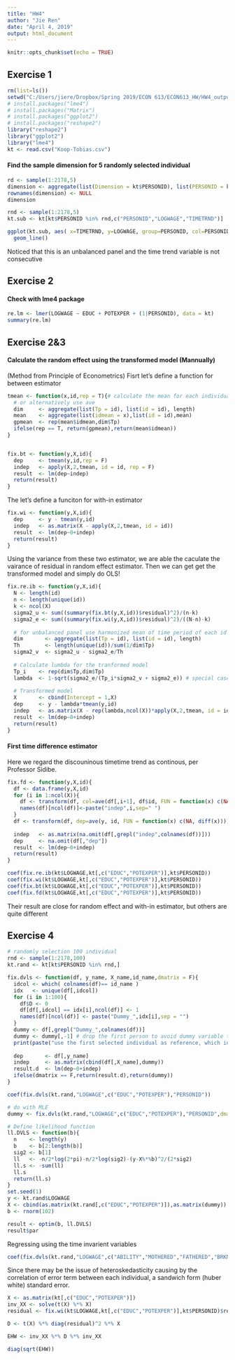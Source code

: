 ```yaml
---
title: "HW4"
author: "Jie Ren"
date: "April 4, 2019"
output: html_document
---
```


```r
knitr::opts_chunk$set(echo = TRUE)
```

## Exercise 1
```r
rm(list=ls())
setwd("C:/Users/jiere/Dropbox/Spring 2019/ECON 613/ECON613_HW/HW4_output")
# install.packages("lme4")
# install.packages("Matrix")
# install.packages("ggplot2")
# install.packages("reshape2")
library("reshape2")
library("ggplot2")
library("lme4")
kt <- read.csv("Koop-Tobias.csv")
```
#### Find the sample dimension for 5 randomly selected individual
```r
rd <- sample(1:2178,5)
dimension <- aggregate(list(Dimension = kt$PERSONID), list(PERSONID = kt$PERSONID), length)[rd,]
rownames(dimension) <- NULL
dimension

rnd <- sample(1:2178,5)
kt.sub <- kt[kt$PERSONID %in% rnd,c("PERSONID","LOGWAGE","TIMETRND")]

ggplot(kt.sub, aes( x=TIMETRND, y=LOGWAGE, group=PERSONID, col=PERSONID)) + 
  geom_line()

```
Noticed that this is an unbalanced panel and the time trend variable is not consecutive

## Exercise 2

#### Check with lme4 package
```r
re.lm <- lmer(LOGWAGE ~ EDUC + POTEXPER + (1|PERSONID), data = kt) 
summary(re.lm)
```
## Exercise 2&3

#### Calculate the random effect using the transformed model (Mannually)
(Method from Principle of Econometrics)
Fisrt let's define a function for between estimator
```r
tmean <- function(x,id,rep = T){# calculate the mean for each individual id, and and repeat these mean for the same id
  # or alternatively use ave
  dim     <- aggregate(list(Tp = id), list(id = id), length)
  mean    <- aggregate(list(idmean = x),list(id = id),mean)
  gpmean  <- rep(mean$idmean,dim$Tp)
  ifelse(rep == T, return(gpmean),return(mean$idmean))
}


fix.bt <- function(y,X,id){
  dep     <- tmean(y,id,rep = F)
  indep   <- apply(X,2,tmean, id = id, rep = F)
  result  <- lm(dep~indep)
  return(result)
}
```
The let's define a funciton for with-in estimator
```r
fix.wi <- function(y,X,id){
  dep     <- y - tmean(y,id)
  indep   <- as.matrix(X - apply(X,2,tmean, id = id))
  result  <- lm(dep~0+indep)
  return(result)
}
```
Using the variance from these two estimator, we are able the caculate the vairance of residual in random effect estimator. Then we can get get the transformed model and simply do OLS!
```r
fix.re.ib <- function(y,X,id){
  N <- length(id) 
  n <- length(unique(id))
  k <- ncol(X)
  sigma2_u <- sum((summary(fix.bt(y,X,id))$residual)^2)/(n-k)
  sigma2_e <- sum((summary(fix.wi(y,X,id))$residual)^2)/((N-n)-k)
  
  # for unbalanced panel use harmonized mean of time period of each id has
  dim       <- aggregate(list(Tp = id), list(id = id), length)
  Th        <- length(unique(id))/sum(1/dim$Tp) 
  sigma2_v  <- sigma2_u - sigma2_e/Th
  
  # Calculate lumbda for the tranformed model
  Tp_i    <- rep(dim$Tp,dim$Tp)
  lambda  <- 1-sqrt(sigma2_e/(Tp_i*sigma2_v + sigma2_e)) # special case of unbalanced panel
  
  # Transformed model
  X       <- cbind(Intercept = 1,X)
  dep     <- y - lambda*tmean(y,id)
  indep   <- as.matrix(X - rep(lambda,ncol(X))*apply(X,2,tmean, id = id))
  result  <- lm(dep~0+indep)
  return(result)
}
```

#### First time difference estimator
Here we regard the discouninous timetime trend as continous, per Professor Sidibe.
```r
fix.fd <- function(y,X,id){
  df <- data.frame(y,X,id)
  for (i in 1:ncol(X)){
    df <- transform(df, col=ave(df[,i+1], df$id, FUN = function(x) c(NA, diff(x)))) # MUST include FUN, or cause error
    names(df)[ncol(df)]<-paste("indep",i,sep=" ") 
  }
  df <- transform(df, dep=ave(y, id, FUN = function(x) c(NA, diff(x))))
  
  indep   <- as.matrix(na.omit(df[,grepl("indep",colnames(df))]))
  dep     <- na.omit(df[,"dep"])
  result  <- lm(dep~0+indep)
  return(result)
}

coef(fix.re.ib(kt$LOGWAGE,kt[,c("EDUC","POTEXPER")],kt$PERSONID))
coef(fix.wi(kt$LOGWAGE,kt[,c("EDUC","POTEXPER")],kt$PERSONID))
coef(fix.bt(kt$LOGWAGE,kt[,c("EDUC","POTEXPER")],kt$PERSONID))
coef(fix.fd(kt$LOGWAGE,kt[,c("EDUC","POTEXPER")],kt$PERSONID))
```
Their result are close for random effect and with-in estimator, but others are quite different

## Exercise 4
```r
# randomly selection 100 individual
rnd <- sample(1:2178,100)
kt.rand <- kt[kt$PERSONID %in% rnd,]

fix.dvls <- function(df, y_name, X_name,id_name,dmatrix = F){
  idcol <- which( colnames(df)== id_name )
  idx   <- unique(df[,idcol])
  for (i in 1:100){
    df$D <- 0
    df[df[,idcol] == idx[i],ncol(df)] <- 1
    names(df)[ncol(df)] <- paste("Dummy_",idx[i],sep = "")
  }
  dummy <- df[,grepl("Dummy_",colnames(df))]
  dummy <- dummy[,-1] # drop the first person to avoid dummy variable trap
  print(paste("use the first selected individual as reference, which id =",idx[1],sep = " "))
  
  dep       <- df[,y_name]
  indep     <- as.matrix(cbind(df[,X_name],dummy))
  result.d  <- lm(dep~0+indep)
  ifelse(dmatrix == F,return(result.d),return(dummy))
}

coef(fix.dvls(kt.rand,"LOGWAGE",c("EDUC","POTEXPER"),"PERSONID"))

# do with MLE
dummy <- fix.dvls(kt.rand,"LOGWAGE",c("EDUC","POTEXPER"),"PERSONID",dmatrix = T)

# Define likelihood function
ll.DVLS <- function(b){
  n    <- length(y)
  b    <- b[2:length(b)]
  sig2 <- b[1]
  ll   <- -n/2*log(2*pi)-n/2*log(sig2)-(y-X%*%b)^2/(2*sig2)
  ll.s <- -sum(ll)
  ll.s
  return(ll.s)
}
set.seed(1)
y <- kt.rand$LOGWAGE
X <- cbind(as.matrix(kt.rand[,c("EDUC","POTEXPER")]),as.matrix(dummy))
b <- rnorm(102)

result <- optim(b, ll.DVLS)
result$par
```
Regressing using the time invarient variables
```r
coef(fix.dvls(kt.rand,"LOGWAGE",c("ABILITY","MOTHERED","FATHERED","BRKNHOME","SIBLINGS"),"PERSONID"))
```
Since there may be the issue of heteroskedasticity causing by the correlation of error term between each individual, a sandwich form (huber white) standard error. 
```r
X <- as.matrix(kt[,c("EDUC","POTEXPER")])
inv_XX <- solve(t(X) %*% X)
residual <- fix.wi(kt$LOGWAGE,kt[,c("EDUC","POTEXPER")],kt$PERSONID)$residuals

D <- t(X) %*% diag(residual)^2 %*% X

EHW <- inv_XX %*% D %*% inv_XX

diag(sqrt(EHW))
```